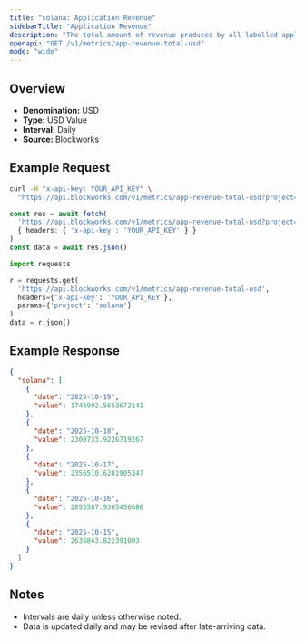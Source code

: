 ```yaml
---
title: "solana: Application Revenue"
sidebarTitle: "Application Revenue"
description: "The total amount of revenue produced by all labelled applications during the specified time period for given blockchain."
openapi: "GET /v1/metrics/app-revenue-total-usd"
mode: "wide"
---
```


## Overview

- **Denomination:** USD
- **Type:** USD Value
- **Interval:** Daily
- **Source:** Blockworks

## Example Request

<CodeGroup>

```bash cURL
curl -H "x-api-key: YOUR_API_KEY" \
  "https://api.blockworks.com/v1/metrics/app-revenue-total-usd?project=solana"
```

```typescript TypeScript
const res = await fetch(
  'https://api.blockworks.com/v1/metrics/app-revenue-total-usd?project=solana',
  { headers: { 'x-api-key': 'YOUR_API_KEY' } }
)
const data = await res.json()
```

```python Python
import requests

r = requests.get(
  'https://api.blockworks.com/v1/metrics/app-revenue-total-usd',
  headers={'x-api-key': 'YOUR_API_KEY'},
  params={'project': 'solana'}
)
data = r.json()
```

</CodeGroup>

## Example Response

```json
{
  "solana": [
    {
      "date": "2025-10-19",
      "value": 1746992.5653672141
    },
    {
      "date": "2025-10-18",
      "value": 2300733.9226719267
    },
    {
      "date": "2025-10-17",
      "value": 2356510.6281905347
    },
    {
      "date": "2025-10-16",
      "value": 2855587.9365456686
    },
    {
      "date": "2025-10-15",
      "value": 2636843.822391003
    }
  ]
}
```

## Notes
- Intervals are daily unless otherwise noted.
- Data is updated daily and may be revised after late-arriving data.